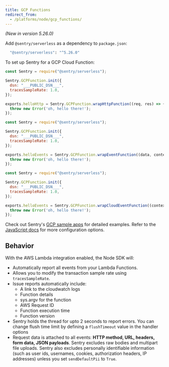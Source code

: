 ```yaml
---
title: GCP Functions
redirect_from:
  - /platforms/node/gcp_functions/
---
```


_(New in version 5.26.0)_

Add `@sentry/serverless` as a dependency to `package.json`:

```bash
  "@sentry/serverless": "^5.26.0"
```

To set up Sentry for a GCP Cloud Function:

```javascript {tabTitle:http functions}
const Sentry = require("@sentry/serverless");

Sentry.GCPFunction.init({
  dsn: "___PUBLIC_DSN___",
  tracesSampleRate: 1.0,
});

exports.helloHttp = Sentry.GCPFunction.wrapHttpFunction((req, res) => {
  throw new Error('oh, hello there!');
});
```

```javascript {tabTitle:background functions}
const Sentry = require("@sentry/serverless");

Sentry.GCPFunction.init({
  dsn: "___PUBLIC_DSN___",
  tracesSampleRate: 1.0,
});

exports.helloEvents = Sentry.GCPFunction.wrapEventFunction((data, context, callback) => {
  throw new Error('oh, hello there!');
});
```

```javascript {tabTitle:cloudEvents}
const Sentry = require("@sentry/serverless");

Sentry.GCPFunction.init({
  dsn: "___PUBLIC_DSN___",
  tracesSampleRate: 1.0,
});

exports.helloEvents = Sentry.GCPFunction.wrapCloudEventFunction((context, callback) => {
  throw new Error('oh, hello there!');
});
```

Check out Sentry's [GCP sample apps](https://github.com/getsentry/examples/tree/master/gcp-cloud-functions/node) for detailed examples. Refer to the [JavaScript docs](/platforms/javascript/) for more configuration options.

## Behavior

With the AWS Lambda integration enabled, the Node SDK will:

- Automatically report all events from your Lambda Functions.
- Allows you to <PlatformLink to="/configuration/filtering/#filtering-transaction-events">modify the transaction sample rate</PlatformLink> using `tracesSampleRate`.
- Issue reports automatically include:
  - A link to the cloudwatch logs
  - Function details
  - sys.argv for the function
  - AWS Request ID
  - Function execution time
  - Function version
- Sentry holds the thread for upto 2 seconds to report errors. You can change flush time limit by defining a `flushTimeout` value in the handler options
- Request data is attached to all events: **HTTP method, URL, headers, form data, JSON payloads**. Sentry excludes raw bodies and multipart file uploads. Sentry also excludes personally identifiable information (such as user ids, usernames, cookies, authorization headers, IP addresses) unless you set `sendDefaultPii` to `True`.
